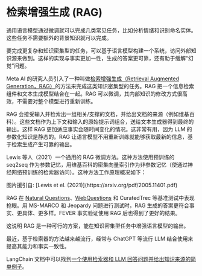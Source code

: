 # 检索增强生成 (RAG)


通用语言模型通过微调就可以完成几类常见任务，比如分析情绪和识别命名实体。这些任务不需要额外的背景知识就可以完成。

要完成更复杂和知识密集型的任务，可以基于语言模型构建一个系统，访问外部知识源来做到。这样的实现与事实更加一性，生成的答案更可靠，还有助于缓解“幻觉”问题。

Meta AI 的研究人员引入了一种叫做[检索增强生成（Retrieval Augmented Generation，RAG）](https://ai.facebook.com/blog/retrieval-augmented-generation-streamlining-the-creation-of-intelligent-natural-language-processing-models/)的方法来完成这类知识密集型的任务。RAG 把一个信息检索组件和文本生成模型结合在一起。RAG 可以微调，其内部知识的修改方式很高效，不需要对整个模型进行重新训练。

RAG 会接受输入并检索出一组相关/支撑的文档，并给出文档的来源（例如维基百科）。这些文档作为上下文和输入的原始提示词组合，送给文本生成器得到最终的输出。这样 RAG 更加适应事实会随时间变化的情况。这非常有用，因为 LLM 的参数化知识是静态的。RAG 让语言模型不用重新训练就能够获取最新的信息，基于检索生成产生可靠的输出。

Lewis 等人（2021）一个通用的 RAG 微调方法。这种方法使用预训练的 seq2seq 作为参数记忆，用维基百科的密集向量索引作为非参数记忆（使通过神经网络预训练的检索器访问）。这种方法工作原理概况如下：

<Screenshot src={RAG} alt="RAG" />
图片援引自: [Lewis et el. (2021)](https://arxiv.org/pdf/2005.11401.pdf)

RAG 在 [Natural Questions](https://ai.google.com/research/NaturalQuestions)、[WebQuestions](https://paperswithcode.com/dataset/webquestions) 和 CuratedTrec 等基准测试中表现抢眼。用 MS-MARCO 和 Jeopardy 问题进行测试时，RAG 生成的答案更符合事实、更具体、更多样。FEVER 事实验证使用 RAG 后也得到了更好的结果。

这说明 RAG 是一种可行的方案，能在知识密集型任务中增强语言模型的输出。

最近，基于检索器的方法越来越流行，经常与 ChatGPT 等流行 LLM 结合使用来提高其能力和事实一致性。

LangChain 文档中可以找到[一个使用检索器和 LLM 回答问题并给出知识来源的简单例子](https://python.langchain.com/en/latest/modules/chains/index_examples/vector_db_qa_with_sources.html)。
